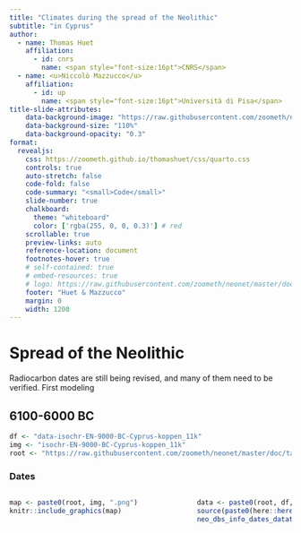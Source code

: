 ```yaml
---
title: "Climates during the spread of the Neolithic"
subtitle: "in Cyprus"
author:
  - name: Thomas Huet
    affiliation: 
      - id: cnrs
        name: <span style="font-size:16pt">CNRS</span>
  - name: <u>Niccolò Mazzucco</u>
    affiliation: 
      - id: up
        name: <span style="font-size:16pt">Università di Pisa</span>
title-slide-attributes:
    data-background-image: "https://raw.githubusercontent.com/zoometh/neonet/master/doc/talks/2024-simep/img/bck-img-2.png"
    data-background-size: "110%"
    data-background-opacity: "0.3"
format:
  revealjs: 
    css: https://zoometh.github.io/thomashuet/css/quarto.css
    controls: true
    auto-stretch: false
    code-fold: false
    code-summary: "<small>Code</small>"
    slide-number: true
    chalkboard:
      theme: "whiteboard"
      color: ['rgba(255, 0, 0, 0.3)'] # red
    scrollable: true
    preview-links: auto
    reference-location: document
    footnotes-hover: true
    # self-contained: true
    # embed-resources: true
    # logo: https://raw.githubusercontent.com/zoometh/neonet/master/doc/img/neonet.png
    footer: "Huet & Mazzucco"
    margin: 0
    width: 1200
---
```



# Spread of the Neolithic

::: notes
Radiocarbon dates are still being revised, and many of them need to be verified. First modeling
:::


## 6100-6000 BC

```r
df <- "data-isochr-EN-9000-BC-Cyprus-koppen_11k"
img <- "isochr-EN-9000-BC-Cyprus-koppen_11k"
root <- "https://raw.githubusercontent.com/zoometh/neonet/master/doc/talks/2025-paleorient/img/"
```

::: {.panel-tabset}

### Dates

::: columns

::: {.column width="65%"}

```r
map <- paste0(root, img, ".png")
knitr::include_graphics(map)
```

:::


::: {.column width="35%"}

```r
data <- paste0(root, df, ".tsv")
source(paste0(here::here(), "/R/neo_dbs_info_dates_datatable.R"))
neo_dbs_info_dates_datatable(df.c14 = data, verbose = FALSE, fields = c("idf", "site", "labcode", "median", "code", "color"), order.by = "median")
```
:::

:::

:::

